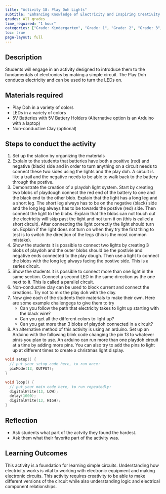 ```yaml
---
title: "Activity 18: Play Doh Lights"
subtitle: "Enhancing Knowledge of Electricity and Inspiring Creativity."
grades: All grades
time_required: "1 hour"
categories: ["Grade: Kindergarten", "Grade: 1", "Grade: 2", "Grade: 3", "Grade: 4", "Grade: 5", "Grade: 6", "Time: 30 Minutes"]
toc: true
page-layout: full
---
```


## Description

Students will engage in an activity designed to introduce them to the fundamentals of electronics by making a simple circuit. The Play Doh conducts electricity and can be used to turn the LEDs on.

## Materials required

- Play Doh in a variety of colors
- LEDs in a variety of colors
- 5V Batteries with 5V Battery Holders (Alternative option is an Arduino with a laptop)
- Non-conductive Clay (optional)

## Steps to conduct the activity

1. Set up the station by organizing the materials
2. Explain to the students that batteries have both a positive (red) and negative (black) side and in order to turn anything on a circuit needs to connect these two sides using the lights and the play doh. A circuit is like a trail and the negative needs to be able to walk back to the battery through the postive.
3. Demonstrate the creation of a playdoh light system. Start by creating two blobs of playdough connect the red end of the battery to one and the black end to the other blob. Explain that the light has a long leg and a short leg. The short leg always has to be on the negative (black) side and the long leg always has to be towards the postive (red) side. Then connect the light to the blobs. Explain that the blobs can not touch out the electricity will skip past the light and not turn it on (this is called a short circuit). After connecting the light correctly the light should turn on. Explain if the light does not turn on when they try the first thing to test is to switch the direction of the legs (this is the most common mistake). 
4. Show the students it is possible to connect two lights by creating 3 blobs of playdoh and the outer blobs should be the postivie and negative ends connected to the play dough. Then use a light to connect the blobs with the long leg always facing the postive side. This is a series circuit.
5. Show the students it is possible to connect more than one light in the same section. Connect a second LED in the same direction as the one next to it. This is called a parallel circuit. 
6. Non-conductive clay can be used to block current and connect the creations. Try not to mix the play doh with the clay.
7. Now give each of the students their materials to make their own. Here are some example challengegs to give them to try
    - Can you follow the path that electricity takes to light up starting with the black wire?
    - Can you get all the different colors to light up?
    - Can you get more than 3 blobs of playdoh connected in a circuit?
8. An alternative method of this activity is using an arduino. Set up an Arduino with the following blink code changing the pin 13 to whatever pin/s you plan to use. An arduino can run more than one playdoh circuit at a time by adding more pins. You can also try to add the pins to light up at different times to create a christmas light display.

```C++
void setup() {
  // put your setup code here, to run once:
  pinMode(13, OUTPUT);
}

void loop() {
  // put your main code here, to run repeatedly:
  digitalWrite(13, LOW);
  delay(1000);
  digitalWrite(13, HIGH); 
}
```

## Reflection

- Ask students what part of the actvity they found the hardest.
- Ask them what their favorite part of the activity was.

## Learning Outcomes

This activity is a foundation for learning simple circuits. Understanding how electricity works is vital to working with electronic equipment and making electronic circuits. This activity requires creativity to be able to make different versions of the circuit while also understanding logic and electrical component relationships.
